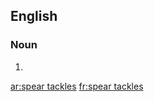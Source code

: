 ==English==

===Noun===
{{head|en|noun plural form}}

# {{plural of|spear tackle|lang=en}}

[[ar:spear tackles]]
[[fr:spear tackles]]